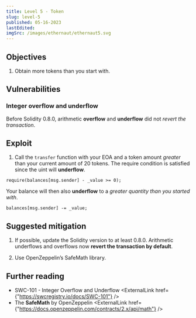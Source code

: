 ```yaml
---
title: Level 5 - Token
slug: level-5
published: 05-16-2023
lastEdited:
imgSrc: /images/ethernaut/ethernaut5.svg
---
```


## Objectives

1. Obtain more tokens than you start with.

## Vulnerabilities

### Integer overflow and underflow

Before Solidity 0.8.0, arithmetic **overflow** and **underflow** did not _revert the transaction_.

## Exploit

1. Call the `transfer` function with your EOA and a token amount _greater_ than your current amount of 20 tokens. The require condition is satisfied
   since the uint will **underflow**.

```solidity
require(balances[msg.sender] - _value >= 0);
```

Your balance will then also **underflow** to a _greater quantity than you started with_.

```solidity
balances[msg.sender] -= _value;
```

## Suggested mitigation

1. If possible, update the Solidity version to at least 0.8.0. Arithmetic underflows and
   overflows now **revert the transaction by default**.

2. Use OpenZeppelin’s SafeMath library.

## Further reading

- SWC-101 - Integer Overflow and Underflow <ExternalLink href={"https://swcregistry.io/docs/SWC-101"} />
- The **SafeMath** by OpenZeppelin <ExternalLink href={"https://docs.openzeppelin.com/contracts/2.x/api/math"} />
